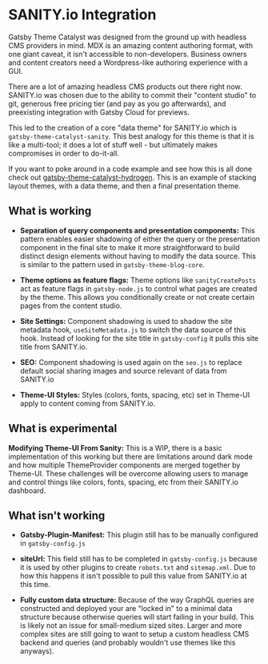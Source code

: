 <SEO
  title="SANITY.io Integration"
  description="A high level overview of the integration between Gatsby Theme Catalyst and SANITY.io. Gatsby Theme Catalyst is an opinionated set of integrated themes and starters to accelerate your next Gatsby project."
/>

# SANITY.io Integration

Gatsby Theme Catalyst was designed from the ground up with headless CMS providers in mind. MDX is an amazing content authoring format, with one giant caveat, it isn't accessible to non-developers. Business owners and content creators need a Wordpress-like authoring experience with a GUI.

There are a lot of amazing headless CMS products out there right now. SANITY.io was chosen due to the ability to commit their "content studio" to git, generous free pricing tier (and pay as you go afterwards), and preexisting integration with Gatsby Cloud for previews.

This led to the creation of a core "data theme" for SANITY.io which is `gatsby-theme-catalyst-sanity`. This best analogy for this theme is that it is like a multi-tool; it does a lot of stuff well - but ultimately makes compromises in order to do-it-all.

If you want to poke around in a code example and see how this is all done check out [gatsby-theme-catalyst-hydrogen](/docs/gatsby-theme-catalyst-hydrogen). This is an example of stacking layout themes, with a data theme, and then a final presentation theme.

## What is working

- **Separation of query components and presentation components:** This pattern enables easier shadowing of either the query or the presentation component in the final site to make it more straightforward to build distinct design elements without having to modify the data source. This is similar to the pattern used in `gatsby-theme-blog-core`.

- **Theme options as feature flags:** Theme options like `sanityCreatePosts` act as feature flags in `gatsby-node.js` to control what pages are created by the theme. This allows you conditionally create or not create certain pages from the content studio.

- **Site Settings:** Component shadowing is used to shadow the site metadata hook, `useSiteMetadata.js` to switch the data source of this hook. Instead of looking for the site title in `gatsby-config` it pulls this site title from SANITY.io.

- **SEO:** Component shadowing is used again on the `seo.js` to replace default social sharing images and source relevant of data from SANITY.io

- **Theme-UI Styles:** Styles (colors, fonts, spacing, etc) set in Theme-UI apply to content coming from SANITY.io.

## What is experimental

**Modifying Theme-UI From Sanity:** This is a WIP, there is a basic implementation of this working but there are limitations around dark mode and how multiple ThemeProvider components are merged together by Theme-UI. These challenges will be overcome allowing users to manage and control things like colors, fonts, spacing, etc from their SANITY.io dashboard.

## What isn't working

- **Gatsby-Plugin-Manifest:** This plugin still has to be manually configured in `gatsby-config.js`

- **siteUrl:** This field still has to be completed in `gatsby-config.js` because it is used by other plugins to create `robots.txt` and `sitemap.xml`. Due to how this happens it isn't possible to pull this value from SANITY.io at this time.

- **Fully custom data structure:** Because of the way GraphQL queries are constructed and deployed your are "locked in" to a minimal data structure because otherwise queries will start failing in your build. This is likely not an issue for small-medium sized sites. Larger and more complex sites are still going to want to setup a custom headless CMS backend and queries (and probably wouldn't use themes like this anyways).
